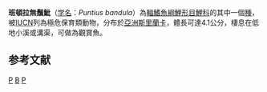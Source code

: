 {{Speciesbox 
| genus = Puntius
| species = bandula
| authority = [[Kottelat|Kottelat]] & [[Pethiyagoda|Pethiyagoda]], 1991
| status = CR
| status_system = iucn2.3
| status_ref = <ref name=IUCN>{{IUCN2006|assessors=Pethiyagoda, R.|year=1996|id=18905|title=Puntius bandula|downloaded=18-01-2013}}</ref>
}}

'''班頓拉無鬚魮'''（[[学名|学名]]：''Puntius bandula''）為[[輻鰭魚綱|輻鰭魚綱]][[鯉形目|鯉形目]][[鯉科|鯉科]]的其中一個[[種|種]]，被[[IUCN|IUCN]]列為極危保育類動物，分布於[[亞洲|亞洲]][[斯里蘭卡|斯里蘭卡]]，體長可達4.1公分，棲息在低地小溪或溝渠，可做為觀賞魚。

==参考文献==
{{Reflist}}
{{Taxonbar}}

[[Category:觀賞魚|P]]
[[Category:無鬚魮屬|B]]
[[Category:1991年描述的鱼类|P]]